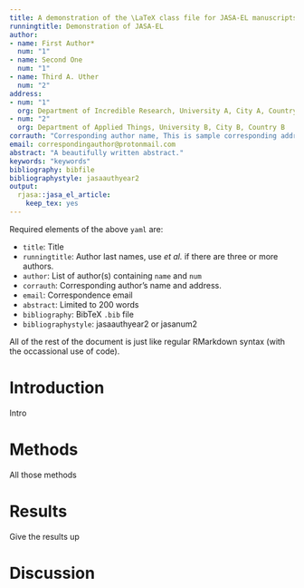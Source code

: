 ```yaml
---
title: A demonstration of the \LaTeX class file for JASA-EL manuscripts with Rmarkdown
runningtitle: Demonstration of JASA-EL
author:
- name: First Author*
  num: "1"
- name: Second One
  num: "1"
- name: Third A. Uther
  num: "2"
address:
- num: "1"
  org: Department of Incredible Research, University A, City A, Country A
- num: "2"
  org: Department of Applied Things, University B, City B, Country B
corrauth: "Corresponding author name, This is sample corresponding address."
email: correspondingauthor@protonmail.com
abstract: "A beautifully written abstract."
keywords: "keywords"
bibliography: bibfile
bibliographystyle: jasaauthyear2
output:
  rjasa::jasa_el_article:
    keep_tex: yes
---
```




Required elements of the above `yaml` are:

* `title`: Title
* `runningtitle`: Author last names, use _et al._ if there are three or more authors.
* `author`: List of author(s) containing `name` and `num`
* `corrauth`: Corresponding author's name and address.
* `email`: Correspondence email
* `abstract`: Limited to 200 words
* `bibliography`: BibTeX `.bib` file
* `bibliographystyle`: jasaauthyear2 or jasanum2

All of the rest of the document is just like regular RMarkdown syntax (with the occassional use of \LaTex code).

# Introduction

Intro

# Methods

All those methods

# Results

Give the results up

# Discussion


